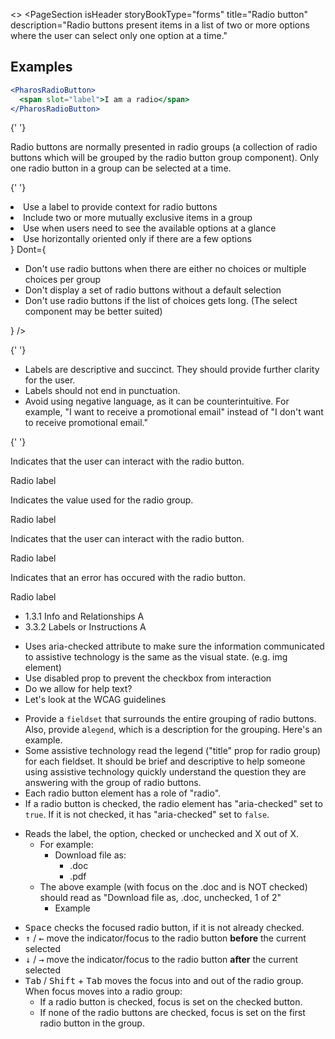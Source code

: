 
<>
  <PageSection
    isHeader
    storyBookType="forms"
    title="Radio button"
    description="Radio buttons present items in a list of two or more options where the user can select only one option at a time."
  ></PageSection>

## Examples

```jsx live
<PharosRadioButton>
  <span slot="label">I am a radio</span>
</PharosRadioButton>
```

{' '}

<PageSection topMargin title="Usage">
  <p>
    Radio buttons are normally presented in radio groups (a collection of radio buttons which will
    be grouped by the radio button group component). Only one radio button in a group can be
    selected at a time.
  </p>
</PageSection>

{' '}

<PageSection title="Best practices">
  <BestPractices
    Do={
      <ul>
        <li>Use a label to provide context for radio buttons</li>
        <li>Include two or more mutually exclusive items in a group</li>
        <li>Use when users need to see the available options at a glance</li>
        <li>Use horizontally oriented only if there are a few options</li>
      </ul>
    }
    Dont={
      <ul>
        <li>
          Don't use radio buttons when there are either no choices or multiple choices per group
        </li>
        <li>Don't display a set of radio buttons without a default selection</li>
        <li>
          Don't use radio buttons if the list of choices gets long. (The select component may be
          better suited)
        </li>
      </ul>
    }
  />
</PageSection>

{' '}

<PageSection title="Content guidelines">
  <PageSection subSectionLevel={1} title="Labels">
    <ul>
      <li>
        Labels are descriptive and succinct. They should provide further clarity for the user.
      </li>
      <li>Labels should not end in punctuation.</li>
      <li>
        Avoid using negative language, as it can be counterintuitive. For example, "I want to
        receive a promotional email" instead of "I don't want to receive promotional email."
      </li>
    </ul>
  </PageSection>
</PageSection>

{' '}

<PageSection title="States">
  <PageSection subSectionLevel={1} title="Default">
    <p>Indicates that the user can interact with the radio button.</p>
    <Canvas>
      <PharosRadioButton>
        <span slot="label">Radio label</span>
      </PharosRadioButton>
    </Canvas>
  </PageSection>
  <PageSection subSectionLevel={1} title="Checked">
    <p>Indicates the value used for the radio group.</p>
    <Canvas>
      <PharosRadioButton checked>
        <span slot="label">Radio label</span>
      </PharosRadioButton>
    </Canvas>
  </PageSection>
  <PageSection subSectionLevel={1} title="Disabled">
    <p>Indicates that the user can interact with the radio button.</p>
    <Canvas>
      <PharosRadioButton disabled>
        <span slot="label">Radio label</span>
      </PharosRadioButton>
    </Canvas>
  </PageSection>
  <PageSection subSectionLevel={1} title="Error">
    <p>Indicates that an error has occured with the radio button.</p>
    <Canvas>
      <PharosRadioButton
        required
        invalidated
        message="This field is required, please make a selection"
      >
        <span slot="label">Radio label</span>
      </PharosRadioButton>
    </Canvas>
  </PageSection>
</PageSection>

  <PageSection title="Accessibility">
    <PageSection subSectionLevel={1} title="Relevant WCAG guidelines">
      <ul>
        <li>
          <PharosLink href="https://www.w3.org/WAI/WCAG21/Understanding/info-and-relationships.html">
            1.3.1 Info and Relationships A
          </PharosLink>
        </li>
        <li>
          <PharosLink href="https://www.w3.org/WAI/WCAG21/Understanding/labels-or-instructions">
            3.3.2 Labels or Instructions A
          </PharosLink>
        </li>
      </ul>
    </PageSection>
    <PageSection subSectionLevel={1} title="Importance">
      <ul>
        <li>
          Uses aria-checked attribute to make sure the information communicated to assistive
          technology is the same as the visual state. (e.g. img element)
        </li>
        <li>Use disabled prop to prevent the checkbox from interaction</li>
        <li>Do we allow for help text? </li>
        <li>
          Let's look at the
          <PharosLink href="https://www.w3.org/TR/wai-aria-practices-1.1/#radiobutton">
            WCAG guidelines
          </PharosLink>
        </li>
      </ul>
    </PageSection>
    <PageSection subSectionLevel={1} title="Code expectations">
      <ul>
        <li>
          Provide a <code>fieldset</code> that surrounds the entire grouping of radio buttons. Also,
          provide a<code>legend</code>, which is a description for the grouping.
          <PharosLink href="https://www.w3.org/TR/wai-aria-practices-1.1/#naming_with_legends">
            Here's an example.
          </PharosLink>
        </li>
        <li>
          Some assistive technology read the legend ("title" prop for radio group) for each fieldset.
          It should be brief and descriptive to help someone using assistive technology quickly
          understand the question they are answering with the group of radio buttons.
        </li>
        <li>Each radio button element has a role of "radio".</li>
        <li>
          If a radio button is checked, the radio element has "aria-checked" set to <code>true</code>.
          If it is not checked, it has "aria-checked" set to <code>false</code>.
        </li>
      </ul>
    </PageSection>
    <PageSection subSectionLevel={1} title="Expected actions">
      <PageSection subSectionLevel={2} title="Screen reader">
        <ul>
          <li>
            Reads the label, the option, checked or unchecked and X out of X.
            <ul>
              <li>
                For example:
                <ul>
                  <li>
                    Download file as:
                    <ul>
                      <li>.doc</li>
                      <li> .pdf </li>
                    </ul>
                  </li>
                </ul>
              </li>
              <li>
                The above example (with focus on the .doc and is NOT checked) should read as "Download
                file as, .doc, unchecked, 1 of 2"
                <ul>
                  <li>
                    <PharosLink href="https://www.youtube.com/watch?v=X__fAJDyBjo">
                      Example
                    </PharosLink>
                  </li>
                </ul>
              </li>
            </ul>
          </li>
        </ul>
      </PageSection>
      <PageSection subSectionLevel={2} title="Keyboard">
        <ul>
          <li>
            <kbd>Space</kbd> checks the focused radio button, if it is not already checked.
          </li>
          <li>
            <kbd>↑</kbd> / <kbd>←</kbd> move the indicator/focus to the radio button
            <strong>before</strong> the current selected
          </li>
          <li>
            <kbd>↓</kbd> / <kbd>→</kbd> move the indicator/focus to the radio button
            <strong>after</strong> the current selected
          </li>
          <li>
            <kbd>Tab</kbd> / <kbd>Shift</kbd> + <kbd>Tab</kbd> moves the focus into and out of the
            radio group. When focus moves into a radio group:
            <ul>
              <li>If a radio button is checked, focus is set on the checked button.</li>
              <li>
                If none of the radio buttons are checked, focus is set on the first radio button in
                the group.
              </li>
            </ul>
          </li>
        </ul>
      </PageSection>
    </PageSection>
  </PageSection>
</>
